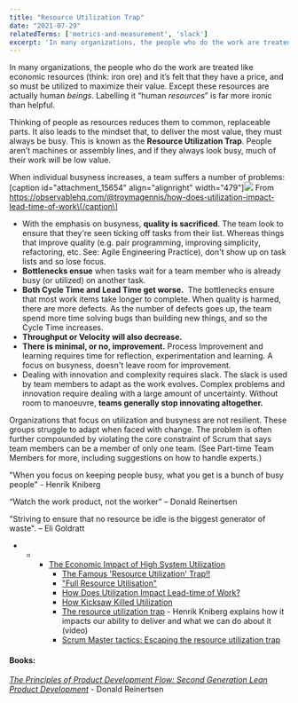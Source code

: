 ```yaml
---
title: "Resource Utilization Trap"
date: "2021-07-29"
relatedTerms: ['metrics-and-measurement', 'slack']
excerpt: 'In many organizations, the people who do the work are treated like economic resources'
---
```


In many organizations, the people who do the work are treated like economic resources (think: iron ore) and it’s felt that they have a price, and so must be utilized to maximize their value. Except these resources are actually human _beings_. Labelling it “human _resources_” is far more ironic than helpful.

Thinking of people as resources reduces them to common, replaceable parts. It also leads to the mindset that, to deliver the most value, they must always be busy. This is known as the **Resource Utilization Trap**. People aren’t machines or assembly lines, and if they always look busy, much of their work will be low value.

When individual busyness increases, a team suffers a number of problems: \[caption id="attachment\_15654" align="alignright" width="479"\]![](src/content/glossary/resource-utilization-trap/images/How_Does_Utilization_Impact_Lead-time_of_Work____Troy_Magennis-1024x505.jpg) From https://observablehq.com/@troymagennis/how-does-utilization-impact-lead-time-of-work\[/caption\]

- With the emphasis on busyness, **quality is sacrificed**. The team look to ensure that they're seen ticking off tasks from their list. Whereas things that improve quality (e.g. pair programming, improving simplicity, refactoring, etc. See: Agile Engineering Practice), don't show up on task lists and so lose focus.
- **Bottlenecks ensue** when tasks wait for a team member who is already busy (or utilized) on another task.
- **Both Cycle Time and Lead Time get worse.**  The bottlenecks ensure that most work items take longer to complete. When quality is harmed, there are more defects. As the number of defects goes up, the team spend more time solving bugs than building new things, and so the Cycle Time increases.
- ****Throughput or Velocity will also decrease.****
- **There is minimal, or no, improvement.** Process Improvement and learning requires time for reflection, experimentation and learning. A focus on busyness, doesn't leave room for improvement.
- Dealing with innovation and complexity requires slack. The slack is used by team members to adapt as the work evolves. Complex problems and innovation require dealing with a large amount of uncertainty. Without room to manoeuvre, **teams generally stop innovating altogether.**

Organizations that focus on utilization and busyness are not resilient. These groups struggle to adapt when faced with change. The problem is often further compounded by violating the core constraint of Scrum that says team members can be a member of only one team. (See Part-time Team Members for more, including suggestions on how to handle experts.)

"When you focus on keeping people busy, what you get is a bunch of busy people" - Henrik Kniberg

“Watch the work product, not the worker” – Donald Reinertsen

"Striving to ensure that no resource be idle is the biggest generator of waste". – Eli Goldratt

<HighlightBox heading="Resource Links" variant="resourceLinks">

- - - [The Economic Impact of High System Utilization](https://observablehq.com/@troymagennis/the-economic-impact-of-high-system-utilization)
        - [The Famous 'Resource Utilization'​ Trap!!](https://www.linkedin.com/pulse/famous-resource-tilization-trap-jayaram-hegde/)
        - ["Full Resource Utilisation"​](https://www.linkedin.com/pulse/full-resource-utilisation-trond-hjorteland/)
        - [How Does Utilization Impact Lead-time of Work?](https://observablehq.com/@troymagennis/how-does-utilization-impact-lead-time-of-work)
        - [How Kicksaw Killed Utilization](https://www.kicksaw.com/blog/how-kicksaw-killed-utilization)
        - [The resource utilization trap](https://www.youtube.com/watch?v=CostXs2p6r0) - Henrik Kniberg explains how it impacts our ability to deliver and what we can do about it (video)
        - [Scrum Master tactics: Escaping the resource utilization trap](https://medium.com/@stephan_vlieland/scrum-master-tactics-escaping-the-resource-utilization-trap-f169a79547)

</HighlightBox>

#### Books:

[_The Principles of Product Development Flow: Second Generation Lean Product Development_](https://www.amazon.ca/Principles-Product-Development-Flow-Generation-ebook/dp/B00K7OWG7O/&tag=notesfromatoo-20) - Donald Reinertsen

